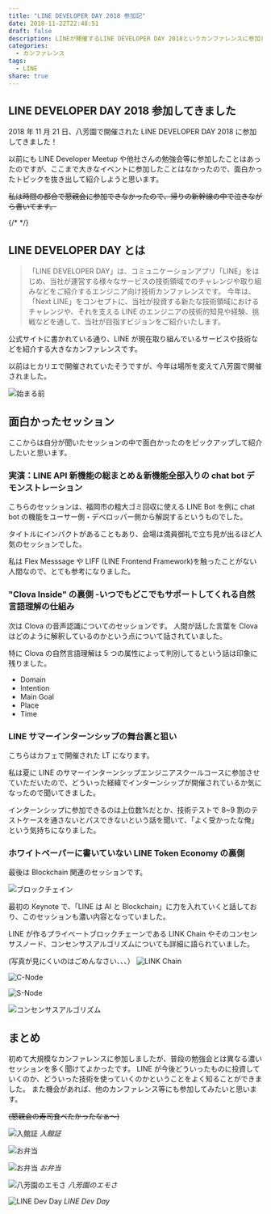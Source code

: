 ```yaml
---
title: "LINE DEVELOPER DAY 2018 参加記"
date: 2018-11-22T22:48:51
draft: false
description: LINEが開催するLINE DEVELOPER DAY 2018というカンファレンスに参加してきました。
categories:
  - カンファレンス
tags:
  - LINE
share: true
---
```



## LINE DEVELOPER DAY 2018 参加してきました

2018 年 11 月 21 日、八芳園で開催された LINE DEVELOPER DAY 2018 に参加してきました！

以前にも LINE Developer Meetup や他社さんの勉強会等に参加したことはあったのですが、ここまで大きなイベントに参加したことはなかったので、面白かったトピックを抜き出して紹介しようと思います。

~~私は時間の都合で懇親会に参加できなかったので、帰りの新幹線の中で泣きながら書いてます。~~

{/* <!--more--> */}

## LINE DEVELOPER DAY とは

<ExLinkCard url="https://linedevday.linecorp.com/jp/2018/" />

> 「LINE DEVELOPER DAY」は、コミュニケーションアプリ「LINE」をはじめ、当社が運営する様々なサービスの技術領域でのチャレンジや取り組みなどをご紹介するエンジニア向け技術カンファレンスです。
> 今年は、「Next LINE」をコンセプトに、当社が投資する新たな技術領域におけるチャレンジや、それを支える LINE のエンジニアの技術的知見や経験、挑戦などを通して、当社が目指すビジョンをご紹介いたします。

公式サイトに書かれている通り、LINE が現在取り組んでいるサービスや技術などを紹介する大きなカンファレンスです。

以前はヒカリエで開催されていたそうですが、今年は場所を変えて八芳園で開催されました。

![始まる前](./before-start.jpg)

## 面白かったセッション

ここからは自分が聞いたセッションの中で面白かったのをピックアップして紹介したいと思います。

### 実演：LINE API 新機能の総まとめ＆新機能全部入りの chat bot デモンストレーション

こちらのセッションは、福岡市の粗大ゴミ回収に使える LINE Bot を例に chat bot の機能をユーサー側・デベロッパー側から解説するというものでした。

タイトルにインパクトがあることもあり、会場は満員御礼で立ち見が出るほど人気のセッションでした。

私は Flex Messsage や LIFF (LINE Frontend Framework)を触ったことがない人間なので、とても参考になりました。

### "Clova Inside" の裏側 -いつでもどこでもサポートしてくれる自然言語理解の仕組み

次は Clova の音声認識についてのセッションです。
人間が話した言葉を Clova はどのように解釈しているのかという点について話されていました。

特に Clova の自然言語理解は 5 つの属性によって判別してるという話は印象に残りました。

- Domain
- Intention
- Main Goal
- Place
- Time

### LINE サマーインターンシップの舞台裏と狙い

こちらはカフェで開催された LT になります。

私は夏に LINE のサマーインターンシップエンジニアスクールコースに参加させていただいたので、どういった経緯でインターンシップが開催されているか気になったので聞いてきました。

インターンシップに参加できるのは上位数%だとか、技術テストで 8~9 割のテストケースを通さないとパスできないという話を聞いて、「よく受かったな俺」という気持ちになりました。

### ホワイトペーパーに書いていない LINE Token Economy の裏側

最後は Blockchain 関連のセッションです。

![ブロックチェイン](./blockchain.jpg)

最初の Keynote で、「LINE は AI と Blockchain」に力を入れていくと話しており、このセッションも濃い内容となっていました。

LINE が作るプライベートブロックチェーンである LINK Chain やそのコンセンサスノード、コンセンサスアルゴリズムについても詳細に語られていました。

(写真が見にくいのはごめんなさい、、、）
![LINK Chain](./link-chain.jpg)

![C-Node](./c-node.jpg)

![S-Node](./s-node.jpg)

![コンセンサスアルゴリズム](./consensus.jpg)

## まとめ

初めて大規模なカンファレンスに参加しましたが、普段の勉強会とは異なる濃いセッションを多く聞けてよかったです。
LINE が今後どういったものに投資していくのか、どういった技術を使っていくのかということをよく知ることができました。
また機会があれば、他のカンファレンス等にも参加してみたいと思います。

~~(懇親会の寿司食べたかったなぁ〜)~~

![入館証](./nameplate.jpg)
_入館証_

![お弁当](./lunch-box.jpg)

![お弁当](./lunch.jpg)
_お弁当_

![八芳園のエモさ](./happoen.jpg)
_八芳園のエモさ_

![LINE Dev Day](./line-dev-day.jpg)
_LINE Dev Day_
